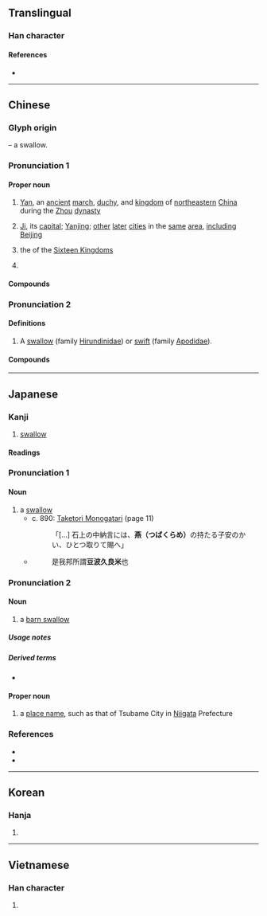 {{also|鷰}}
{{character info}}
==Translingual==

===Han character===
{{Han char|rn=86|rad=火|as=12|sn=16|four=44331|canj=TLPF|ids=⿳廿⿴北口灬}}

====References====
* {{Han ref|kx=0683.160|dkj=19429|dj=1095.130|hdz=32239.060|uh=71D5|ud=29141|bh=BF50|bd=48976}}

----

==Chinese==
{{zh-forms}}

===Glyph origin===
{{Han etym}}
{{liushu|p}} – a swallow.

===Pronunciation 1===
{{zh-pron
|m=yān
|c=jin1
|md=iĕng
|mn=ml:ian
|mn-t=in3/iang3/iêng3
|mn-t_note=in3 - vernacular; iang3 (Shantou)/iêng3 (Chaozhou) - literary
|mc=1
|oc=n,1
|cat=pn
}}

====Proper noun====
{{zh-proper noun}}

# {{lb|zh|historical}} [[Yan]], an [[ancient]] [[march]], [[duchy]], and [[kingdom]] of [[northeastern]] [[China]] during the [[Zhou]] [[dynasty]]
# {{lb|zh|historical}} [[Ji]], its [[capital]]; [[Yanjing]]; [[other]] [[later]] [[cities]] in the [[same]] [[area]], [[including]] [[Beijing]]
# {{lb|zh|historical}} the {{w|zh:慕容氏諸燕|four Yan kingdoms}} of the [[十六國|Sixteen Kingdoms]]
# {{surname|zh}}

====Compounds====
{{zh-der|fold=1|燕國:State of Yan|燕京:Beijing|前燕|後燕|南燕|北燕|燕玉|燕臺|燕支山|燕丹|燕脂|燕石為玉|燕九節|燕然山|燕山|燕姞夢蘭|燕說|燕昭築臺|燕支|燕市酒人|燕太子丹|西燕|郢書燕說|燕雲十六州}}

===Pronunciation 2===
{{zh-pron
|m=yàn
|m-s=
|c=jin3
|c-t=
|g=
|h=pfs=yen
|j=
|md=iéng
|mn=ìⁿ/iàn
|mn_note=ìⁿ - vernacular; iàn - literary
|mn-t=
|w=2i
|x=
|mc=2
|oc=1,2
|cat=n
}}

====Definitions====
{{zh-hanzi}}

# A [[swallow]] (family [[Hirundinidae]]) or [[swift]] (family [[Apodidae]]).

====Compounds====
{{zh-der|勞燕分飛|五雀六燕|伯勞飛燕|怡堂燕雀|幕燕鼎魚|平山冷燕|夜燕|土燕|家燕|踹燕|官燕|兔絲燕麥|堂間處燕|幕上燕巢|燕剪|燕巢|燕語|燕樂考源|燕瘦環肥|燕私|燕鷗|燕婉|燕入他家|燕啄皇孫|燕語鶯啼|燕雀|燕鑒|燕舞鶯啼|燕燕于飛|燕衎|燕朋|燕翼詒謀|燕坐|燕子|燕尾服|燕喜|燕毛|新婚燕爾|燕足繫詩|燕約鶯期|燕尾|燕侶|燕巢幕上|燕窩|燕飲|燕侶鶯儔|燕子箋|玉燕投懷|燕儔鶯侶|燕賀|燕樂|石燕|燕皮|燕鴴|燕雀處堂|燕燕|燕雀伍|白腰雨燕|毛燕|燕丸|燕雁代飛|燕菜|燕禮|環肥燕瘦|燕麥|燕頷虎鬚|燕頷虎頸|燕頷虎頭|燕雀處屋|燕雀相賀|燕遊|燕語鶯聲|燕翼|燕爾新婚|燕子銜食|燕子樓|燕妒鶯慚|燕女|燕出|燕几|燕子磯|燕好|燕安|燕安鴆毒|溫鰲妝燕|海燕|燕居|燕服|燕足繫書|池魚堂燕|歌鶯舞燕|燕勞|燕麥片|燕爾|燕巢於幕|燕語鶯呼|飛燕外傳|鶯鶯燕燕|釜魚幕燕|貽燕|踏燕奔馬|酺燕|蠶頭燕尾|虎頭燕頷|舞燕歌鶯|閒燕|鷹抓燕雀|飛燕游龍|鶯啼燕語|鶯聲燕語|鶯歌燕舞|雙飛燕|飛燕|雛燕|雨燕|身輕如燕|鶯儔燕侶|金絲燕|鶯燕|舊燕歸巢|紫燕}}

{{zh-cat|Swallows}}

----

==Japanese==

===Kanji===
{{ja-kanji|grade=|rs=火12}}

# [[swallow]]

====Readings====
{{ja-readings
|goon=えん
|kanon=えん
|kun=つばめ-, つばくら-, つばくろ-
}}

===Pronunciation 1===
{{ja-kanjitab|つばくらめ|yomi=k}}
{{ja-pron|acc=3|acc2=4|つばくらめ}}

====Noun====
{{ja-noun|つばくらめ}}

# a [[swallow]] {{gl|bird}}
#* c. 890: [[w:Taketori Monogatari|Taketori Monogatari]] (page 11)
#*: 「[...] 石上の中納言には、'''燕（つばくらめ）'''の持たる子安のかい、ひとつ取りて賜へ」
#* {{RQ:Wamyō Ruijushō|7|29}}
#*: 是我邦所謂'''豆波久良米'''也

===Pronunciation 2===
{{ja-kanjitab|つばめ|yomi=k}}
{{ja-pron|acc=0|y=k|つばめ}}
{{swp|lang=ja|ツバメ}}
{{wikispecies|Hirundo rustica}}

====Noun====
{{ja-noun|つばめ|ツバメ}}

# a [[barn swallow]]

=====Usage notes=====
{{U:ja:biology|ツバメ}}

=====Derived terms=====
* {{ja-r|雨%燕|アマ%ツバメ}}

====Proper noun====
{{ja-pos|つばめ|proper}}

# a [[place name]], such as that of Tsubame City in [[Niigata]] Prefecture

===References===
* {{cite-book
|last=Horiuchi
|first=Hideaki
|coauthors=Ken Akiyama
|title=[[w:Taketori Monogatari|Taketori Monogatari]], [[w:Ise Monogatari|Ise Monogatari]]
|publisher=[[w:Iwanami Shoten Publishing|Iwanami Shoten]]
|date=1997
|location=Tōkyō
|isbn=4-00-240017-4
}}
* {{R:Wamyō Ruijushō}}

{{topics|ja|Swallows|Cities|Japan|sort=つばめ}}

----

==Korean==

===Hanja===
{{ko-hanja|hangeul=연|eumhun=|rv=yeon|mr=yŏn|y=yen}}

# {{rfdef|ko|sort=火12}}

----

==Vietnamese==

===Han character===
{{vi-hantu|[[yến]], [[én]], [[yên]], [[nhạn]], [[hiên]]|rs=火12}}

# {{rfdef|vi|sort=火12}}